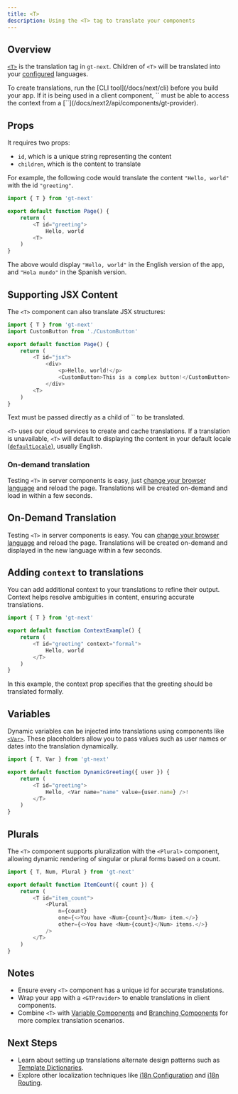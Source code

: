 ```yaml
---
title: <T>
description: Using the <T> tag to translate your components
---
```


## Overview
[`<T>`](/docs/next2/components/t) is the translation tag in `gt-next`.
Children of `<T>` will be translated into your [configured](/docs/next2/reference/i18n-configuration) languages.

<Callout>
    To create translations, run the [CLI tool](/docs/next/cli) before you build your app.
</Callout>

<Callout type="warn">
    If it is being used in a client component, `<T>` must be able to access the context from a [`<GTProvider>`](/docs/next2/api/components/gt-provider).
</Callout>

## Props
It requires two props:
- `id`, which is a unique string representing the content 
- `children`, which is the content to translate

For example, the following code would translate the content `"Hello, world"` with the id `"greeting"`.

```javascript copy
import { T } from 'gt-next'

export default function Page() {
    return (
        <T id="greeting">
            Hello, world
        <T>
    )
}
```

The above would display `"Hello, world"` in the English version of the app, and `"Hola mundo"` in the Spanish version.

## Supporting JSX Content

The `<T>` component can also translate JSX structures:

```javascript copy
import { T } from 'gt-next'
import CustomButton from './CustomButton'

export default function Page() {
    return (
        <T id="jsx">
            <div>
                <p>Hello, world!</p>
                <CustomButton>This is a complex button!</CustomButton>
            </div>
        <T>
    )
}
```

<Callout type="warn">
    Text must be passed directly as a child of `<T>` to be translated.
</Callout>

`<T>` uses our cloud services to create and cache translations.
If a translation is unavailable, `<T>` will default to displaying the content in your default locale ([`defaultLocale`](/docs/next2/reference/i18n-configuration#props)), usually English.

### On-demand translation

Testing `<T>` in server components is easy, just [change your browser language](https://support.google.com/chrome/answer/173424) and reload the page. 
Translations will be created on-demand and load in within a few seconds.


## On-Demand Translation

Testing `<T>` in server components is easy.
You can [change your browser language](https://support.google.com/chrome/answer/173424) and reload the page.
Translations will be created on-demand and displayed in the new language within a few seconds.

## Adding `context` to translations

You can add additional context to your translations to refine their output.
Context helps resolve ambiguities in content, ensuring accurate translations.

```javascript copy
import { T } from 'gt-next'

export default function ContextExample() {
    return (
        <T id="greeting" context="formal">
            Hello, world
        </T>
    )
}
```
In this example, the context prop specifies that the greeting should be translated formally.

## Variables

Dynamic variables can be injected into translations using components like [`<Var>`](/docs/next2/api/components/var).
These placeholders allow you to pass values such as user names or dates into the translation dynamically.

```javascript copy
import { T, Var } from 'gt-next'

export default function DynamicGreeting({ user }) {
    return (
        <T id="greeting">
            Hello, <Var name="name" value={user.name} />!
        </T>
    )
}
```

## Plurals
The `<T>` component supports pluralization with the `<Plural>` component, allowing dynamic rendering of singular or plural forms based on a count.

```javascript copy
import { T, Num, Plural } from 'gt-next'

export default function ItemCount({ count }) {
    return (
        <T id="item_count">
            <Plural
                n={count}
                one={<>You have <Num>{count}</Num> item.</>}
                other={<>You have <Num>{count}</Num> items.</>}
            />
        </T>
    )
}
```


## Notes
 * Ensure every `<T>` component has a unique id for accurate translations.
 * Wrap your app with a `<GTProvider>` to enable translations in client components.
 * Combine `<T>` with [Variable Components](/docs/next2/reference/using-variable-components) and [Branching Components](/docs/next2/reference/using-branching-components) for more complex translation scenarios.

## Next Steps
 * Learn about setting up translations alternate design patterns such as [Template Dictionaries](/docs/next2/reference/template-dictionaries/template-dictionaries).
 * Explore other localization techniques like [i18n Configuration](/docs/next2/reference/i18n-configuration) and [i18n Routing](/docs/next2/reference/i18n-routing).